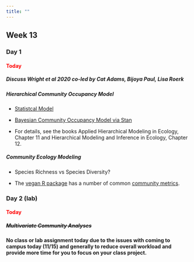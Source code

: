 ```yaml
---
title: ""
---
```


## Week 13

### Day 1

#### [Today]{style="color:red;"}

##### Discuss Wright et al 2020 co-led by Cat Adams, Bijoya Paul, Lisa Roerk

##### Hierarchical Community Occupancy Model

-   [Statistcal Model](/classfiles/community/Community Occ Model.pdf)

-   [Bayesian Community Occupancy Model via Stan](https://mc-stan.org/users/documentation/case-studies/dorazio-royle-occupancy.html)

-   For details, see the books Applied Hierarchical Modeling in Ecology, Chapter 11 and Hierarchical Modeling and Inference in Ecology, Chapter 12.

##### Community Ecology Modeling

-   Species Richness vs Species Diversity?

-   The [vegan R package](https://github.com/vegandevs/vegan?tab=readme-ov-file) has a number of common [community metrics](https://vegandevs.r-universe.dev/vegan/doc/diversity-vegan.pdf).


### Day 2 (lab)

#### [Today]{style="color:red;"}

##### ~~Multivariate Community Analyses~~

**No class or lab assignment today due to the issues with coming to campus today (11/15) and generally to reduce overall workload and provide more time for you to focus on your class project.**

